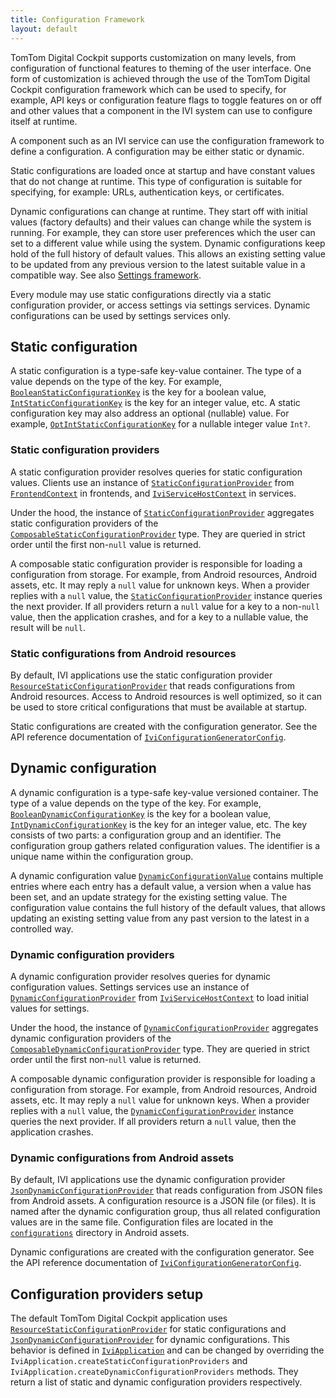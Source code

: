 ```yaml
---
title: Configuration Framework
layout: default
---
```


TomTom Digital Cockpit supports customization on many levels, from configuration of functional features
to theming of the user interface. One form of customization is achieved through the use of the
TomTom Digital Cockpit configuration framework which can be used to specify, for example, API keys or
configuration feature flags to toggle features on or off and other values that a component in the
IVI system can use to configure itself at runtime.

A component such as an IVI service can use the configuration framework to define a configuration.
A configuration may be either static or dynamic.

Static configurations are loaded once at startup and have constant values that do not change at
runtime. This type of configuration is suitable for specifying, for example: URLs, authentication
keys, or certificates.

Dynamic configurations can change at runtime. They start off with initial values (factory defaults)
and their values can change while the system is running. For example, they can store user preferences
which the user can set to a different value while using the system. Dynamic configurations keep
hold of the full history of default values. This allows an existing setting value to be updated from
any previous version to the latest suitable value in a compatible way. See also
[Settings framework](/tomtom-digital-cockpit/documentation/development/platform-domains/settings-framework).

Every module may use static configurations directly via a static configuration provider,
or access settings via settings services. Dynamic configurations can be used by settings services
only.

## Static configuration

A static configuration is a type-safe key-value container.
The type of a value depends on the type of the key. For example,
[`BooleanStaticConfigurationKey`](TTIVI_PLATFORM_API) is the key for a boolean value,
[`IntStaticConfigurationKey`](TTIVI_PLATFORM_API) is the key for an integer value, etc. A static
configuration key may also address an optional (nullable) value. For example,
[`OptIntStaticConfigurationKey`](TTIVI_PLATFORM_API) for a nullable integer value `Int?`.

### Static configuration providers

A static configuration provider resolves queries for static configuration values.
Clients use an instance of [`StaticConfigurationProvider`](TTIVI_PLATFORM_API) from
[`FrontendContext`](TTIVI_PLATFORM_API) in frontends, and
[`IviServiceHostContext`](TTIVI_PLATFORM_API) in services.

Under the hood, the instance of [`StaticConfigurationProvider`](TTIVI_PLATFORM_API) aggregates
static configuration providers of the [`ComposableStaticConfigurationProvider`](TTIVI_PLATFORM_API)
type. They are queried in strict order until the first non-`null` value is returned.

A composable static configuration provider is responsible for loading a configuration from storage.
For example, from Android resources, Android assets, etc. It may reply a `null` value for unknown
keys. When a provider replies with a `null` value, the
[`StaticConfigurationProvider`](TTIVI_PLATFORM_API) instance queries the next provider. If all
providers return a `null` value for a key to a non-`null` value, then the application crashes, and
for a key to a nullable value, the result will be `null`.

### Static configurations from Android resources

By default, IVI applications use the static configuration provider
[`ResourceStaticConfigurationProvider`](TTIVI_PLATFORM_API) that reads configurations from Android
resources. Access to Android resources is well optimized, so it can be used to store critical
configurations that must be available at startup.

Static configurations are created with the configuration generator.
See the API reference documentation of
[`IviConfigurationGeneratorConfig`](TTIVI_GRADLEPUGINS_API).

## Dynamic configuration

A dynamic configuration is a type-safe key-value versioned container.
The type of a value depends on the type of the key. For example,
[`BooleanDynamicConfigurationKey`](TTIVI_PLATFORM_API) is the key for a boolean value,
[`IntDynamicConfigurationKey`](TTIVI_PLATFORM_API) is the key for an integer value, etc.
The key consists of two parts: a configuration group and an identifier. The configuration group
gathers related configuration values. The identifier is a unique name within the configuration
group.

A dynamic configuration value [`DynamicConfigurationValue`](TTIVI_PLATFORM_API) contains multiple
entries where each entry has a default value, a version when a value has been set, and an update
strategy for the existing setting value. The configuration value contains the full history of the
default values, that allows updating an existing setting value from any past version to the latest
in a controlled way.

### Dynamic configuration providers

A dynamic configuration provider resolves queries for dynamic configuration values.
Settings services use an instance of [`DynamicConfigurationProvider`](TTIVI_PLATFORM_API) from
[`IviServiceHostContext`](TTIVI_PLATFORM_API) to load initial values for settings.

Under the hood, the instance of [`DynamicConfigurationProvider`](TTIVI_PLATFORM_API) aggregates
dynamic configuration providers of the
[`ComposableDynamicConfigurationProvider`](TTIVI_PLATFORM_API) type. They are queried in strict
order until the first non-`null` value is returned.

A composable dynamic configuration provider is responsible for loading a configuration from storage.
For example, from Android resources, Android assets, etc. It may reply a `null` value for unknown
keys. When a provider replies with a `null` value, the
[`DynamicConfigurationProvider`](TTIVI_PLATFORM_API) instance queries the next provider. If all
providers return a `null` value, then the application crashes.

### Dynamic configurations from Android assets

By default, IVI applications use the dynamic configuration provider
[`JsonDynamicConfigurationProvider`](TTIVI_PLATFORM_API) that reads configuration from JSON files
from Android assets. A configuration resource is a JSON file (or files). It is named after the
dynamic configuration group, thus all related configuration values are in the same file.
Configuration files are located in the
[`configurations`](https://github.com/tomtom-international/tomtom-digital-cockpit-sdk-examples/tree/main/examples/plugin/settingsservice/src/main/configurations)
directory in Android assets.

Dynamic configurations are created with the configuration generator.
See the API reference documentation of
[`IviConfigurationGeneratorConfig`](TTIVI_GRADLEPUGINS_API).

## Configuration providers setup

The default TomTom Digital Cockpit application uses
[`ResourceStaticConfigurationProvider`](TTIVI_PLATFORM_API) for static configurations and
[`JsonDynamicConfigurationProvider`](TTIVI_PLATFORM_API) for dynamic configurations. This behavior
is defined in [`IviApplication`](TTIVI_PLATFORM_API) and can be changed by overriding the
`IviApplication.createStaticConfigurationProviders` and
`IviApplication.createDynamicConfigurationProviders` methods. They return a list of static and
dynamic configuration providers respectively.

